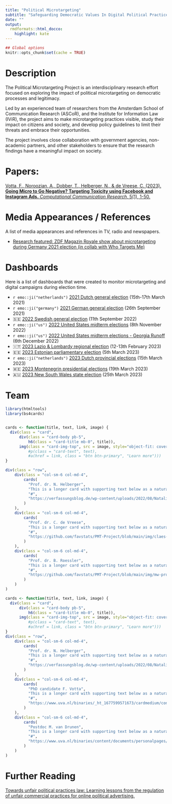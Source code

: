 ```yaml
---
title: "Political Microtargeting"
subtitle: "Safeguarding Democratic Values In Digital Political Practices"
date: ""
output:
  rmdformats::html_docco:
    highlight: kate
---
```

```r
## Global options
knitr::opts_chunk$set(cache = TRUE)
```

<!-- <details open> -->
<!-- <summary><b><font size="+2">Description</font></b></summary> -->

# Description


The Political Microtargeting Project is an interdisciplinary research effort focused on exploring the impact of political microtargeting on democratic processes and legitimacy. 

Led by an experienced team of researchers from the Amsterdam School of Communication Research (ASCoR), and the Institute for Information Law (IViR), the project aims to make microtargeting practices visible, study their impact on citizens and society, and develop policy guidelines to limit their threats and embrace their opportunities. 

The project involves close collaboration with government agencies, non-academic partners, and other stakeholders to ensure that the research findings have a meaningful impact on society.
<!-- </details> -->

# Papers: 

[Votta, F., Noroozian, A., Dobber, T., Helberger, N., & de Vreese, C. (2023). **Going Micro to Go Negative? Targeting Toxicity using Facebook and Instagram Ads.** *Computational Communication Research*, 5(1), 1-50.](https://www.aup-online.com/content/journals/10.5117/CCR2023.1.001.VOTT)

# Media Appearances / References

A list of media appearances and references in TV, radio and newspapers.

+ [Research featured: ZDF Magazin Royale show about microtargeting during Germany 2021 election (in collab with Who Targets Me)](https://www.youtube.com/watch?v=8vq6MzGNZyM)

# Dashboards

Here is a list of dashboards that were created to monitor microtargeting and digital campaigns during election time.

+ `r emo::ji("netherlands")` [2021 Dutch general election](https://favstats.github.io/DutchElectionObservatory/nl/index.html) (15th-17th March 2021)
+ `r emo::ji("germany")` [2021 German general election](https://favstats.shinyapps.io/btw21_wtm/) (26th September 2021)
+ 🇸🇪 [2022 Swedish general election](https://favstats.github.io/SwedishParliamentElection2023/) (11th September 2022)
+ `r emo::ji("us")` [2022 United States midterm elections](https://whotargetsme.shinyapps.io/midterms2022/) (8th November 2022)
+ `r emo::ji("us")` [2022 United States midterm elections - Georgia Runoff](https://whotargetsme.github.io/midterms2022_dashboard/) (6th December 2022)
+ 🇮🇹 [2023 Lazio & Lombardy regional election](https://favstats.github.io/regionali2023/) (12-13th February 2023)
+ 🇪🇪 [2023 Estonian parliamentary election](https://favstats.github.io/EstoniaElection2023/) (5th March 2023)
+ `r emo::ji("netherlands")` [2023 Dutch provincial elections](https://favstats.github.io/ProvincialeStatenverkiezingen2023/) (15th March 2023)
+ 🇲🇪 [2023 Montenegrin presidential elections](https://favstats.github.io/MontenegroPresidentialElection2023/) (19th March 2023)
+ 🇦🇺 [2023 New South Wales state election](https://favstats.github.io/NSWAustralianElection2023/) (25th March 2023)

# Team


```r
library(htmltools)
library(bs4cards)


cards <- function(title, text, link, image) {
  div(class = "card",
      div(class = "card-body pb-5",
          h6(class = "card-title mb-0", title)),
      img(class = "card-img-top", src = image, style="object-fit: cover; height: 200px; width: 100%;"))
          #p(class = "card-text", text),
          #a(href = link, class = "btn btn-primary", "Learn more")))
}

div(class = "row",
    div(class = "col-sm-6 col-md-4",
        cards(
          "Prof. dr. N. Helberger",
          "This is a longer card with supporting text below as a natural lead-in to additional content. This content is a little bit longer.",
          "#",
          "https://verfassungsblog.de/wp-content/uploads/2022/08/Natali-Helberger-Global-Digital-Cultures-UvA.jpg"
        )
    ),
    div(class = "col-sm-6 col-md-4",
        cards(
          "Prof. dr. C. de Vreese",
          "This is a longer card with supporting text below as a natural lead-in to additional content. This content is a little bit longer.",
          "#",
          "https://github.com/favstats/PMT-Project/blob/main/img/claes-de-vreese.jpg?raw=true"
        )
    ),
    div(class = "col-sm-6 col-md-4",
        cards(
          "Prof. dr. B. Roessler",
          "This is a longer card with supporting text below as a natural lead-in to additional content. This content is a little bit longer.",
          "#",
          "https://github.com/favstats/PMT-Project/blob/main/img/mw-prof-dr-beate-roessler-fgw.jpg?raw=true"
        )
    )
)

```


```r
cards <- function(title, text, link, image) {
  div(class = "card",
      div(class = "card-body pb-5",
          h6(class = "card-title mb-0", title)),
      img(class = "card-img-top", src = image, style="object-fit: cover; height: 200px; width: 100%;"))
          #p(class = "card-text", text),
          #a(href = link, class = "btn btn-primary", "Learn more")))
}
div(class = "row",
    div(class = "col-sm-6 col-md-4",
        cards(
          "Prof. dr. N. Helberger",
          "This is a longer card with supporting text below as a natural lead-in to additional content. This content is a little bit longer.",
          "#",
          "https://verfassungsblog.de/wp-content/uploads/2022/08/Natali-Helberger-Global-Digital-Cultures-UvA.jpg"
        )
    ),
    div(class = "col-sm-6 col-md-4",
        cards(
          "PhD candidate F. Votta",
          "This is a longer card with supporting text below as a natural lead-in to additional content. This content is a little bit longer.",
          "#",
          "https://www.uva.nl/binaries/_ht_1677599571673/cardmedium/content/gallery/personen/v/o/fabio-votta.jpg"
        )
    ),
    div(class = "col-sm-6 col-md-4",
        cards(
          "Postdoc M. van Drunen",
          "This is a longer card with supporting text below as a natural lead-in to additional content. This content is a little bit longer.",
          "#",
          "https://www.uva.nl/binaries/content/documents/personalpages/d/r/m.z.vandrunen/m.z.van-drunen/m.z.van-drunen/uva%3Aprofileimagecompound"
        )
    )
)

```


# Further Reading

[Towards unfair political practices law: Learning lessons from the regulation of unfair commercial practices for online political advertising.](https://www.jipitec.eu/issues/jipitec-12-3-2021/5338)



<script>


.card-body {
  padding-bottom: -4rem;
}

</script>

